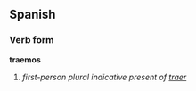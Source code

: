 ==Spanish==
===Verb form===
'''traemos'''

# ''first-person plural indicative present of [[traer]]''